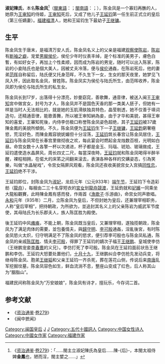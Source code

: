 {{noteTA
|1=zh-hans:陈岩; zh-hant:陳巖;
|2=zh-hans:李仿; zh-hant:李倣;
}}
'''淑妃陳氏'''，本名'''陈金凤'''<ref>《[[资治通鉴|资治通鉴]]·[[s:資治通鑑/卷279|卷279]]》：「......閩主立淑妃陳氏為皇后......陳-{后}-，本閩太祖侍婢'''金鳳'''也，陋而淫，閩主嬖之......」</ref>（[[閩東語|閩東語]]：{{lang|cdo|Dìng Gĭng-hông}}；[[閩南語|閩南語]]：{{lang|nan|Tân Kim-Hōng}}；{{bd|894年||935年||catIdx=C}}），陈金凤是一个寡妇再醮的人，她原为[[王审知|王审知]]的侍姬，[[王审知|王审知]]死后，又成了他儿子[[王延钧|王延钧]]第一任生前正式立的皇后（第三任嫡妻）。[[福建|福建]][[福清|福清]]人，她和王延钧生下最幼子[[王继镛|王继镛]]。

==生平==
陈金凤生于唐末，是福清万安人氏，陈金凤名义上的父亲是福建[[观察使|观察使]][[陈岩|陈岩]]，[[陈岩|陈岩]]有[[断袖之癖|断袖之癖]]，宠爱[[男寵|男寵]][[侯伦|侯伦]]，侯伦少年时仪表丰绰，是个标准的美男子，膚色白暫，有如好女子，再加上个性柔顺，因而成为陈岩的男宠，随时可以出入陈家，陈岩的小妾陆氏也是個大美人，因被丈夫冷落，便与[[侯伦|侯伦]]通姦，在陈岩死后，他的妻弟[[范晖|范晖]]自称留后，陆氏便又托身范晖，不久生下一女，生女的那天夜里，她梦见飞凤入怀，因此取名金凤，冒姓陈。陈金凤实为侯伦与陆氏所生，由范晖收养，陈金凤即为侯伦与陆氏所生的私生女。

陈金凤长到17岁，出落得十分漂亮，妙曼窈窕，善歌舞，通音律，被送入闽王[[王审知|王审知]]宮中做宮女，封号为才人，陈金凤并不是国色天香的那一类美人胚子，但她有一样是当时人无法相比的，就是她的玉肌滑肤独具特色，晶莹剔透，她不仅善于填词造句，还精通音律，能歌善舞，所以被王审知納為妾，由于才华和美貌，甚得王审知的喜爱，王審知死後，内侍李仿极口称誉陈金凤姿色超绝，其子[[王延钧|王延钧]]被37歲陳金鳳的美貌所傾倒，不久，陈金凤便为[[王延钧|王延钧]]生下一子[[王继镛|王继镛]]，[[王延鈞|王延鈞]]窮奢極慾，荒淫好色，而陳金鳳容貌妩媚但十分淫荡，[[王延钧|王延钧]]筑长春宫让陈金凤居住，[[王延钧|王延钧]]与陈金凤常在长春宫里做彻夜之欢，每此宴会时燃起金龙烛数百枝，光明如白昼。命宫女数十人各擎一杯以次递进，杯子都是金玉、玛瑙、琥珀、玻璃做成，王延钧遣使造水晶屏风，周长四丈二尺，每當深夜時，[[王延钧|王延钧]]就和陈金凤喝得半醉半醒，裸程相拥，在偌大的床笫之间翻来滚去，表演各种各样的交媾姿态，引為笑樂，叫做“水晶秘戏”，令宫女隔屏风观看，陈金凤还夜收美貌宫女入宫搞[[同性恋|同性恋]]，[[王延钧|王延钧]]绝不干涉。

王延钧即位，封陈金凤为[[淑妃|淑妃]]，龙启元年（公元933年）[[端午节|端午节]]，王延钧下令造彩舫（[[龍舟|龍舟]]），每艘由二三十名穿短衣的[[宮女|宮女]]划[[龍舟競渡|龍舟競渡]]，王延鈞就和[[妃嬪|妃嬪]]一同乘坐大龍船觀賽，此時陳金鳳有感而發，作兩首《[[漁歌子|漁歌子]]·乐游曲》，命宫女同声歌唱。[[永和_(王延钧)|永和]]元年（935年）二月，立陈金凤为皇后，不但封她为皇后，还兼理宰相职务，人称“皇后宰相”，把持朝政，为所欲为，並追封其名义上的父亲陈岩为威武军节度使，其母陆氏为长乐郡夫人，族人陈匡胜为殿使。

後王延钧中风[[瘫痪|瘫痪]]，不能上朝，陈金凤既当皇后，又兼理宰相，遂独揽朝政，陈金凤为了满足肉体的需要，並包養情夫，與[[歸守明|歸守明]]、[[李可殷|李可殷]]通姦，淫亂後宮，有时陈金凤慾火太炽，归守明满足不了陈金凤的慾求，便引荐李可殷也与陈金凤私通，陈金凤的亲戚[[陈匡胜|陈匡胜]]、情夫[[李可殷|李可殷]]，得罪了王延钧的嫡次子福王[[王继鹏|王继鹏]]、皇城使李仿（王继鹏宠妾[[李春鷰|李春鷰]]的义兄）。李仿打死了李可殷。陈金凤在王延钧面前状告王继鹏和李仿。王延钧大怒要处置他们，[[十月十九|十月十九]]，王继鹏纠合李仿抢先发动兵变，将继母陈金凤、胞弟[[王继韬|王继韬]]和父亲王延钧一齐杀死，葬在莲花山侧，传说后来[[南唐|南唐]]乱军挖掘坟墓，陈金凤容色如生，鲜血流淌不息，整座山变成了红色，后人称其山为“胭脂山”。

福建民间称陈金凤为“万安娘娘”，陈金凤有诗才，擅玩乐，今存词二首。

==参考文献==
*《[[资治通鉴|资治通鉴]]·[[s:資治通鑑/卷279|卷279]]》
* 《闽中摭闻》
<references/>

{{start box}} 
{{s-before|[[金皇后_(王延钧)|金皇后]]}} 
{{s-title|[[:Category:闽国皇后|闽国皇后]]|935年}} 
{{s-after|[[李春鷰|李皇后]]}} 
{{end box}}
{{閩國}}
{{十國皇后}}

{{DEFAULTSORT:chen jinfeng}}
[[Category:闽国皇后|Category:闽国皇后]]
[[Category:陈姓|J]]
[[Category:福清人|J]]
[[Category:五代十國詞人|Category:五代十國詞人]]
[[Category:中国女性诗人|Category:中国女性诗人]]
[[Category:中國女作家|Category:中國女作家]]
[[Category:福建作家|Category:福建作家]]